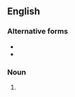 {{also|aphérèses}}

==English==

===Alternative forms===
* {{l|en|aphaereses}}
* {{l|en|aphæreses}}

===Noun===
{{head|en|noun form}}

# {{en-irregular plural of|ending=es|apheresis}}